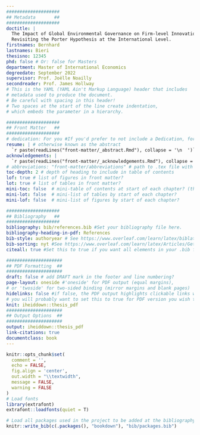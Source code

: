 ```yaml
---
####################
## Metadata       ##
####################
doctitle: |
  The Impact of Global Environmental Governance on Firm-level Innovation;
  Revisiting the Porter Hypothesis at the International Level.
firstnames: Bernhard
lastnames: Bieri
thesisno: 12345
phd: false # Or: false for Masters
department: Master of International Economics
degreedate: September 2022
supervisor: Prof. Joëlle Noailly
secondreader: Prof. James Hollway
# This is the YAML (YAML Ain't Markup Language) header that includes 
# metadata used to produce the document. 
# Be careful with spacing in this header!
# Two spaces at the start of the line create indentation,
# which embeds the parameter in a hierarchy.

####################
## Front Matter   ##
####################
# dedication: For you #If you'd prefer to not include a Dedication, for example, simply delete the section entirely, or silence them (add # before each line). 
resume: | # otherwise known as the abstract
  `r paste(readLines("front-matter/_abstract.Rmd"), collapse = '\n  ')`
acknowledgements: |
  `r paste(readLines("front-matter/_acknowledgements.Rmd"), collapse = '\n  ')`
# abbreviations: "front-matter/abbreviations" # path to .tex file with abbreviations
toc-depth: 2 # depth of heading to include in table of contents
lof: true # list of figures in front matter?
lot: true # list of tables in front matter?
mini-toc: false  # mini-table of contents at start of each chapter? (this just prepares it; you must also add \minitoc after the chapter titles)
mini-lot: false  # mini-list of tables by start of each chapter?
mini-lof: false  # mini-list of figures by start of each chapter?

####################
## Bibliography   ##
####################
bibliography: bib/references.bib #Set your bibliography file here.
bibliography-heading-in-pdf: References
bib-style: authoryear # See https://www.overleaf.com/learn/latex/biblatex_citation_styles for a list of the commonly used built-in citations styles of biblatex.
bib-sorting: nyt #See https://www.overleaf.com/learn/latex/Articles/Getting_started_with_BibLaTeX for different bibliography sorting options.
citeall: true #Set this to true if you want all elements in your .bib file to appear in your bibliography (i.e. all R-packages you used).

#####################
## PDF Formatting  ##
#####################
draft: false # add DRAFT mark in the footer and line numbering?
page-layout: oneside #'oneside' for PDF output (equal margins), 
# or 'twoside' for two-sided binding (mirror margins and blank pages) 
hidelinks: false #if false, the PDF output highlights clickable links with a colored border 
# you will probably want to set this to true for PDF version you wish to physically print
knit: iheiddown::thesis_pdf
#####################
## Output Options  ##
#####################
output: iheiddown::thesis_pdf
link-citations: true
documentclass: book
---
```


<!-- 
The {.unnumbered} option here means that the introduction will be 
"Chapter 0." You can also use {-} for no numbers on chapters.
# Preface {.unnumbered}
-->

<!-- This chunk creates automatically a .bib file to cite the loaded packages in the bibliography. Do not forget to set "citeall" to true in the bibliography section of the YAML header if you want all packages to be cited even if you did not mention them in the body of the text.-->

```r
knitr::opts_chunk$set(
  comment = '',
  echo = FALSE,
  fig.align = 'center',
  out.width = "\\textwidth",
  message = FALSE,
  warning = FALSE
)
# Load fonts
library(extrafont)
extrafont::loadfonts(quiet = T)
```

```r
# Load all packages used in the project to be added at the bibliography
knitr::write_bib(c(.packages(), "bookdown"), "bib/packages.bib")
```
